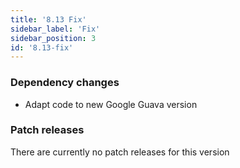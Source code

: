 ```yaml
---
title: '8.13 Fix'
sidebar_label: 'Fix'
sidebar_position: 3
id: '8.13-fix'
---
```


### Dependency changes

* Adapt code to new Google Guava version

### Patch releases

There are currently no patch releases for this version
